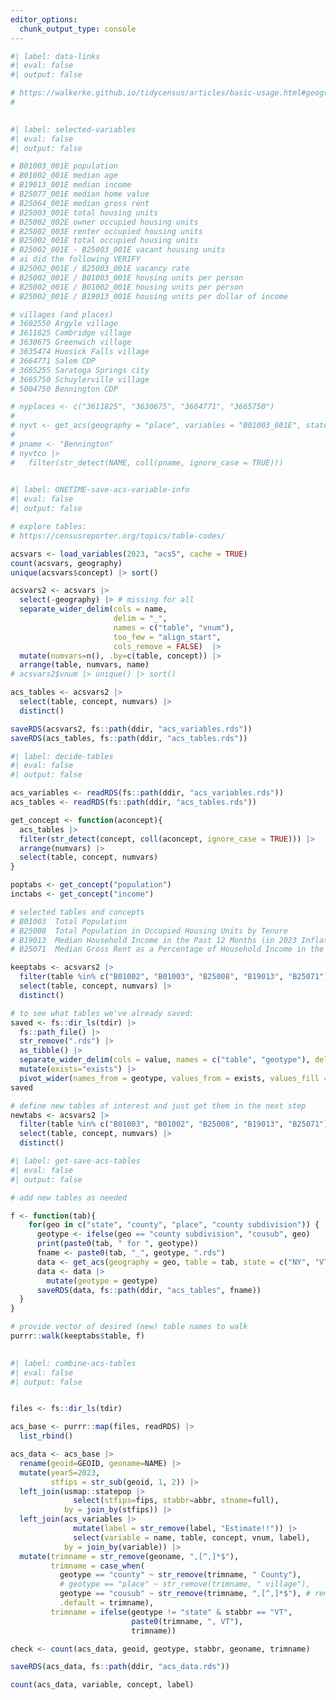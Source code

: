 ```yaml
---
editor_options:
  chunk_output_type: console
---
```



```r
#| label: data-links
#| eval: false
#| output: false

# https://walkerke.github.io/tidycensus/articles/basic-usage.html#geography-in-tidycensus
# 
 
```


```r
#| label: selected-variables
#| eval: false
#| output: false

# B01003_001E population
# B01002_001E median age
# B19013_001E median income
# B25077_001E median home value
# B25064_001E median gross rent
# B25003_001E total housing units
# B25002_002E owner occupied housing units
# B25002_003E renter occupied housing units
# B25002_001E total occupied housing units 
# B25002_001E - B25003_001E vacant housing units
# ai did the following VERIFY
# B25002_001E / B25003_001E vacancy rate
# B25002_001E / B01003_001E housing units per person
# B25002_001E / B01002_001E housing units per person
# B25002_001E / B19013_001E housing units per dollar of income

# villages (and places)
# 3602550 Argyle village
# 3611825 Cambridge village
# 3630675 Greenwich village
# 3635474 Hoosick Falls village
# 3664771 Salem CDP
# 3665255 Saratoga Springs city
# 3665750 Schuylerville village
# 5004750 Bennington CDP

# nyplaces <- c("3611825", "3630675", "3664771", "3665750") 
#  
# nyvt <- get_acs(geography = "place", variables = "B01003_001E", state = c("NY", "VT"), year = 2023)
# 
# pname <- "Bennington"
# nyvtco |> 
#   filter(str_detect(NAME, coll(pname, ignore_case = TRUE)))
         
```

```r
#| label: ONETIME-save-acs-variable-info
#| eval: false
#| output: false

# explore tables:
# https://censusreporter.org/topics/table-codes/

acsvars <- load_variables(2023, "acs5", cache = TRUE)
count(acsvars, geography)
unique(acsvars$concept) |> sort()

acsvars2 <- acsvars |> 
  select(-geography) |> # missing for all
  separate_wider_delim(cols = name, 
                       delim = "_",
                       names = c("table", "vnum"),
                       too_few = "align_start",
                       cols_remove = FALSE)  |>
  mutate(numvars=n(), .by=c(table, concept)) |> 
  arrange(table, numvars, name)
# acsvars2$vnum |> unique() |> sort()

acs_tables <- acsvars2 |> 
  select(table, concept, numvars) |> 
  distinct()

saveRDS(acsvars2, fs::path(ddir, "acs_variables.rds"))
saveRDS(acs_tables, fs::path(ddir, "acs_tables.rds"))

```


```r
#| label: decide-tables
#| eval: false
#| output: false

acs_variables <- readRDS(fs::path(ddir, "acs_variables.rds"))
acs_tables <- readRDS(fs::path(ddir, "acs_tables.rds"))

get_concept <- function(aconcept){
  acs_tables |> 
  filter(str_detect(concept, coll(aconcept, ignore_case = TRUE))) |> 
  arrange(numvars) |> 
  select(table, concept, numvars)
}

poptabs <- get_concept("population")
inctabs <- get_concept("income")

# selected tables and concepts
# B01003  Total Population  
# B25008  Total Population in Occupied Housing Units by Tenure
# B19013  Median Household Income in the Past 12 Months (in 2023 Inflation-Adjusted Dollars)
# B25071  Median Gross Rent as a Percentage of Household Income in the Past 12 Months (Dollars)

keeptabs <- acsvars2 |> 
  filter(table %in% c("B01002", "B01003", "B25008", "B19013", "B25071")) |> 
  select(table, concept, numvars) |> 
  distinct()

# to see what tables we've already saved:
saved <- fs::dir_ls(tdir) |> 
  fs::path_file() |> 
  str_remove(".rds") |>
  as_tibble() |> 
  separate_wider_delim(cols = value, names = c("table", "geotype"), delim="_") |> 
  mutate(exists="exists") |> 
  pivot_wider(names_from = geotype, values_from = exists, values_fill = "missing")
saved

# define new tables of interest and just get them in the next step
newtabs <- acsvars2 |> 
  filter(table %in% c("B01003", "B01002", "B25008", "B19013", "B25071")) |> 
  select(table, concept, numvars) |> 
  distinct()

```

```r
#| label: get-save-acs-tables
#| eval: false
#| output: false

# add new tables as needed

f <- function(tab){
    for(geo in c("state", "county", "place", "county subdivision")) {
      geotype <- ifelse(geo == "county subdivision", "cousub", geo)
      print(paste0(tab, " for ", geotype))
      fname <- paste0(tab, "_", geotype, ".rds")
      data <- get_acs(geography = geo, table = tab, state = c("NY", "VT"), year = 2023)
      data <- data |> 
        mutate(geotype = geotype)
      saveRDS(data, fs::path(ddir, "acs_tables", fname))
  }
}

# provide vector of desired (new) table names to walk
purrr::walk(keeptabs$table, f)
 
```


```r
#| label: combine-acs-tables
#| eval: false
#| output: false


files <- fs::dir_ls(tdir)

acs_base <- purrr::map(files, readRDS) |> 
  list_rbind()

acs_data <- acs_base |> 
  rename(geoid=GEOID, geoname=NAME) |> 
  mutate(year5=2023,
         stfips = str_sub(geoid, 1, 2)) |> 
  left_join(usmap::statepop |> 
              select(stfips=fips, stabbr=abbr, stname=full),
            by = join_by(stfips)) |> 
  left_join(acs_variables |> 
              mutate(label = str_remove(label, "Estimate!!")) |> 
              select(variable = name, table, concept, vnum, label),
            by = join_by(variable)) |> 
  mutate(trimname = str_remove(geoname, ",[^,]*$"),
         trimname = case_when(
           geotype == "county" ~ str_remove(trimname, " County"),
           # geotype == "place" ~ str_remove(trimname, " village"),
           geotype == "cousub" ~ str_remove(trimname, ",[^,]*$"), # remove county info
           .default = trimname),
         trimname = ifelse(geotype != "state" & stabbr == "VT",
                           paste0(trimname, ", VT"),
                           trimname))

check <- count(acs_data, geoid, geotype, stabbr, geoname, trimname)

saveRDS(acs_data, fs::path(ddir, "acs_data.rds"))

count(acs_data, variable, concept, label)

```


